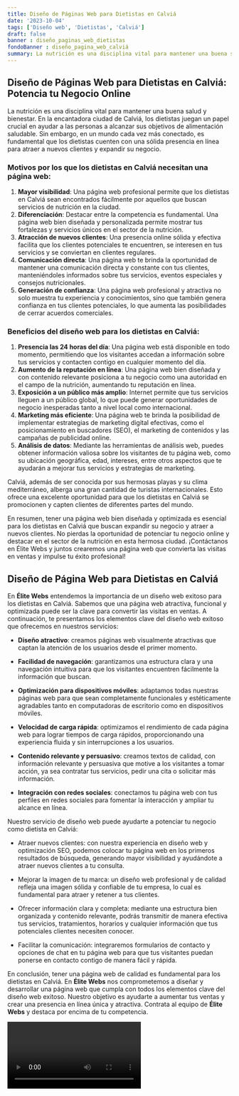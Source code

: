 ```yaml
---
title: Diseño de Páginas Web para Dietistas en Calviá
date: '2023-10-04'
tags: ['Diseño web', 'Dietistas', 'Calviá']
draft: false
banner : diseño_paginas_web_dietistas
fondoBanner : diseño_pagina_web_calviá
summary: La nutrición es una disciplina vital para mantener una buena salud y bienestar. En la encantadora ciudad de Calviá, los dietistas juegan un papel crucial en ayudar a las personas a alcanzar sus objetivos de alimentación saludable. Sin embargo, en un mundo cada vez más conectado, es fundamental que los dietistas cuenten con una sólida presencia en línea para atraer a nuevos clientes y expandir su negocio.
---
```


## Diseño de Páginas Web para Dietistas en Calviá: Potencia tu Negocio Online

La nutrición es una disciplina vital para mantener una buena salud y bienestar. En la encantadora ciudad de Calviá, los dietistas juegan un papel crucial en ayudar a las personas a alcanzar sus objetivos de alimentación saludable. Sin embargo, en un mundo cada vez más conectado, es fundamental que los dietistas cuenten con una sólida presencia en línea para atraer a nuevos clientes y expandir su negocio.

### Motivos por los que los dietistas en Calviá necesitan una página web:

1. **Mayor visibilidad**: Una página web profesional permite que los dietistas en Calviá sean encontrados fácilmente por aquellos que buscan servicios de nutrición en la ciudad.
2. **Diferenciación**: Destacar entre la competencia es fundamental. Una página web bien diseñada y personalizada permite mostrar tus fortalezas y servicios únicos en el sector de la nutrición.
3. **Atracción de nuevos clientes**: Una presencia online sólida y efectiva facilita que los clientes potenciales te encuentren, se interesen en tus servicios y se conviertan en clientes regulares.
4. **Comunicación directa**: Una página web te brinda la oportunidad de mantener una comunicación directa y constante con tus clientes, manteniéndoles informados sobre tus servicios, eventos especiales y consejos nutricionales.
5. **Generación de confianza**: Una página web profesional y atractiva no solo muestra tu experiencia y conocimientos, sino que también genera confianza en tus clientes potenciales, lo que aumenta las posibilidades de cerrar acuerdos comerciales.

### Beneficios del diseño web para los dietistas en Calviá:

1. **Presencia las 24 horas del día**: Una página web está disponible en todo momento, permitiendo que los visitantes accedan a información sobre tus servicios y contacten contigo en cualquier momento del día.
2. **Aumento de la reputación en línea**: Una página web bien diseñada y con contenido relevante posiciona a tu negocio como una autoridad en el campo de la nutrición, aumentando tu reputación en línea.
3. **Exposición a un público más amplio**: Internet permite que tus servicios lleguen a un público global, lo que puede generar oportunidades de negocio inesperadas tanto a nivel local como internacional.
4. **Marketing más eficiente**: Una página web te brinda la posibilidad de implementar estrategias de marketing digital efectivas, como el posicionamiento en buscadores (SEO), el marketing de contenidos y las campañas de publicidad online.
5. **Análisis de datos**: Mediante las herramientas de análisis web, puedes obtener información valiosa sobre los visitantes de tu página web, como su ubicación geográfica, edad, intereses, entre otros aspectos que te ayudarán a mejorar tus servicios y estrategias de marketing.

Calviá, además de ser conocida por sus hermosas playas y su clima mediterráneo, alberga una gran cantidad de turistas internacionales. Esto ofrece una excelente oportunidad para que los dietistas en Calviá se promocionen y capten clientes de diferentes partes del mundo.

En resumen, tener una página web bien diseñada y optimizada es esencial para los dietistas en Calviá que buscan expandir su negocio y atraer a nuevos clientes. No pierdas la oportunidad de potenciar tu negocio online y destacar en el sector de la nutrición en esta hermosa ciudad. ¡Contáctanos en Élite Webs y juntos crearemos una página web que convierta las visitas en ventas y impulse tu éxito profesional!

<GifSeo />

<Cta />

## Diseño de Página Web para Dietistas en Calviá

En **Élite Webs** entendemos la importancia de un diseño web exitoso para los dietistas en Calviá. Sabemos que una página web atractiva, funcional y optimizada puede ser la clave para convertir las visitas en ventas. A continuación, te presentamos los elementos clave del diseño web exitoso que ofrecemos en nuestros servicios:

- **Diseño atractivo**: creamos páginas web visualmente atractivas que captan la atención de los usuarios desde el primer momento.

- **Facilidad de navegación**: garantizamos una estructura clara y una navegación intuitiva para que los visitantes encuentren fácilmente la información que buscan.

- **Optimización para dispositivos móviles**: adaptamos todas nuestras páginas web para que sean completamente funcionales y estéticamente agradables tanto en computadoras de escritorio como en dispositivos móviles.

- **Velocidad de carga rápida**: optimizamos el rendimiento de cada página web para lograr tiempos de carga rápidos, proporcionando una experiencia fluida y sin interrupciones a los usuarios.

- **Contenido relevante y persuasivo**: creamos textos de calidad, con información relevante y persuasiva que motive a los visitantes a tomar acción, ya sea contratar tus servicios, pedir una cita o solicitar más información.

- **Integración con redes sociales**: conectamos tu página web con tus perfiles en redes sociales para fomentar la interacción y ampliar tu alcance en línea.

Nuestro servicio de diseño web puede ayudarte a potenciar tu negocio como dietista en Calviá:

- Atraer nuevos clientes: con nuestra experiencia en diseño web y optimización SEO, podemos colocar tu página web en los primeros resultados de búsqueda, generando mayor visibilidad y ayudándote a atraer nuevos clientes a tu consulta.

- Mejorar la imagen de tu marca: un diseño web profesional y de calidad refleja una imagen sólida y confiable de tu empresa, lo cual es fundamental para atraer y retener a tus clientes.

- Ofrecer información clara y completa: mediante una estructura bien organizada y contenido relevante, podrás transmitir de manera efectiva tus servicios, tratamientos, horarios y cualquier información que tus potenciales clientes necesiten conocer.

- Facilitar la comunicación: integraremos formularios de contacto y opciones de chat en tu página web para que tus visitantes puedan ponerse en contacto contigo de manera fácil y rápida.

En conclusión, tener una página web de calidad es fundamental para los dietistas en Calviá. En **Élite Webs** nos comprometemos a diseñar y desarrollar una página web que cumpla con todos los elementos clave del diseño web exitoso. Nuestro objetivo es ayudarte a aumentar tus ventas y crear una presencia en línea única y atractiva. Contrata al equipo de **Élite Webs** y destaca por encima de tu competencia.

<Video />

<CtaBot job='Dietistas' city='Calviá'/>

<Gmaps query='Calviá+españa+maps' />